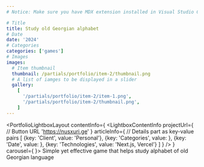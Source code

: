 ```yaml
---
# Notice: Make sure you have MDX extension installed in Visual Studio Code to see syntax highlighting

# Title
title: Study old Georgian alphabet
# Date
date: '2024'
# Categories
categories: ['games']
# Images
images:
  # Item thumbnail
  thumbnail: /partials/portfolio/item-2/thumbnail.png
  # A list of iamges to be displayed in a slider
  gallery:
    [
      '/partials/portfolio/item-2/item-1.png',
      '/partials/portfolio/item-2/thumbnail.png',
    ]
---
```

<PortfolioLightboxLayout
  contentInfo={
    <LightboxContentInfo
      projectUrl={
        // Button URL
        'https://nusxuri.ge'
      }
      articleInfo={
        // Details part as key-value pairs
        [
          {key: 'Client', value: 'Personal'},
          {key: 'Categories', value: <CategoriesToText />},
          {key: 'Date', value: <DateToText />},
          {key: 'Technologies', value: 'Next.js, Vercel'}
        ]
      }
    />
  }
  carousel={
    <LightboxCarousel />
}>
Simple yet effective game that helps study alphabet of old Georgian language
</PortfolioLightboxLayout>
